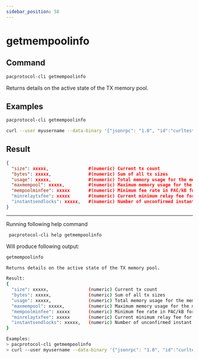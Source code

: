 ```yaml
---
sidebar_position: 58
---
```


# getmempoolinfo
## Command

```bash
pacprotocol-cli getmempoolinfo
```

Returns details on the active state of the TX memory pool.



## Examples
```bash
pacprotocol-cli getmempoolinfo 
```

```bash
curl --user myusername --data-binary '{"jsonrpc": "1.0", "id":"curltest", "method": "getmempoolinfo", "params": [] }' -H 'content-type: text/plain;' http://127.0.0.1:1111/
```


## Result
```json
{
  "size": xxxxx,               #(numeric) Current tx count
  "bytes": xxxxx,              #(numeric) Sum of all tx sizes
  "usage": xxxxx,              #(numeric) Total memory usage for the mempool
  "maxmempool": xxxxx,         #(numeric) Maximum memory usage for the mempool
  "mempoolminfee": xxxxx       #(numeric) Minimum fee rate in PAC/kB for tx to be accepted. Is the maximum of minrelaytxfee and minimum mempool fee
  "minrelaytxfee": xxxxx       #(numeric) Current minimum relay fee for transactions
  "instantsendlocks": xxxxx,   #(numeric) Number of unconfirmed instant send locks
}
```


___

Running following help command
```bash
 pacprotocol-cli help getmempoolinfo
```
Will produce following output:


```bash
getmempoolinfo

Returns details on the active state of the TX memory pool.

Result:
{
  "size": xxxxx,               (numeric) Current tx count
  "bytes": xxxxx,              (numeric) Sum of all tx sizes
  "usage": xxxxx,              (numeric) Total memory usage for the mempool
  "maxmempool": xxxxx,         (numeric) Maximum memory usage for the mempool
  "mempoolminfee": xxxxx       (numeric) Minimum fee rate in PAC/kB for tx to be accepted. Is the maximum of minrelaytxfee and minimum mempool fee
  "minrelaytxfee": xxxxx       (numeric) Current minimum relay fee for transactions
  "instantsendlocks": xxxxx,   (numeric) Number of unconfirmed instant send locks
}

Examples:
> pacprotocol-cli getmempoolinfo 
> curl --user myusername --data-binary '{"jsonrpc": "1.0", "id":"curltest", "method": "getmempoolinfo", "params": [] }' -H 'content-type: text/plain;' http://127.0.0.1:1111/

```

